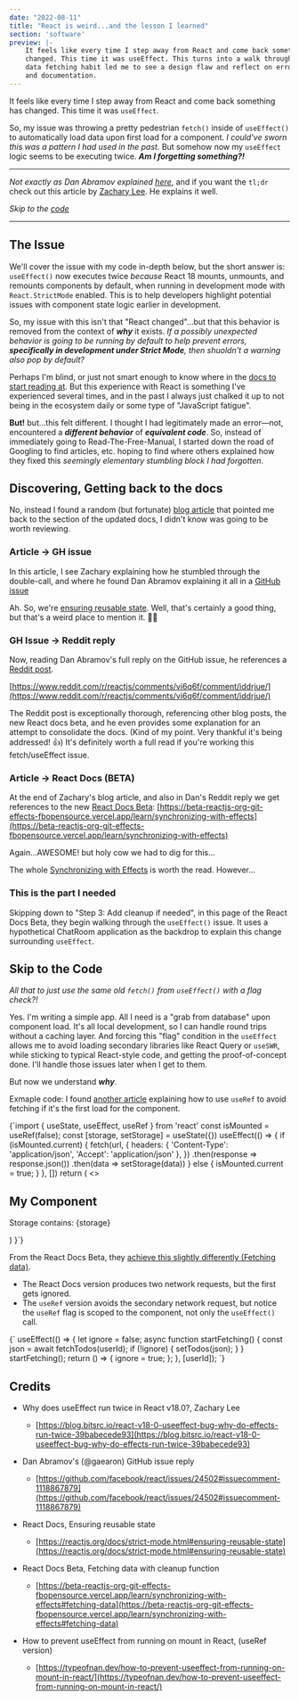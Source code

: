 ```yaml
---
date: "2022-08-11"
title: "React is weird...and the lesson I learned"
section: 'software'
preview: |-
    It feels like every time I step away from React and come back something has 
    changed. This time it was useEffect. This turns into a walk through learning how an old 
    data fetching habit led me to see a design flaw and reflect on error messages
    and documentation.
---
```



It feels like every time I step away from React and come back something has 
changed. This time it was `useEffect`.

So, my issue was throwing a pretty pedestrian `fetch()` inside of `useEffect()`
to automatically load data upon first load for a component. _I could've sworn 
this was a pattern I had used in the past._ But somehow now my `useEffect` 
logic seems to be executing twice. _**Am I forgetting something?!**_ 

---

_Not exactly as Dan Abramov explained 
[here](https://github.com/facebook/react/issues/24502#issuecomment-1118867879)_, 
and if you want the `tl;dr` check out this article by [Zachary Lee](https://blog.bitsrc.io/react-v18-0-useeffect-bug-why-do-effects-run-twice-39babecede93). 
He explains it well.

_Skip to the [code](#skip-to-the-code)_

---

<CenteredImage 
    height="99"
    width="1159"
    caption="useEffect firing twice produces this result from a double fetch"
    srcUrl="https://meddlin-web.s3.us-east-2.amazonaws.com/2022-08-12_react-is-weird/08-12-2022_blog-error-pic.png" 
/>


## The Issue

We'll cover the issue with my code in-depth below, but the short answer is: 
`useEffect()` now executes twice _because_ React 18 mounts, unmounts, and 
remounts components by default, when running in development mode with 
`React.StrictMode` enabled. This is to help developers highlight potential 
issues with component state logic earlier in development.

So, my issue with this isn't that "React changed"...but that this behavior is 
removed from the context of _**why**_ it exists. _If a possibly unexpected behavior 
is going to be running by default to help prevent errors, **specifically in 
development under Strict Mode**, then shuoldn't a warning also pop by default?_

Perhaps I'm blind, or just not smart enough to know where in the [docs to start 
reading at](https://beta-reactjs-org-git-effects-fbopensource.vercel.app/learn/synchronizing-with-effects#step-3-add-cleanup-if-needed). 
But this experience with React is something I've experienced several 
times, and in the past I always just chalked it up to not being in the ecosystem 
daily or some type of "JavaScript fatigue". 

**But!** but...this felt different. I thought I had legitimately made an 
error&mdash;not, encountered a _**different behavior**_ of _**equivalent code**_. So, 
instead of immediately going to Read-The-Free-Manual, I started 
down the road of Googling to find articles, etc. hoping to find where others explained how 
they fixed this _seemingly elementary stumbling block I had forgotten._


## Discovering, Getting back to the docs

No, instead I found a random (but fortunate) [blog article](https://blog.bitsrc.io/react-v18-0-useeffect-bug-why-do-effects-run-twice-39babecede93)
that pointed me back to the section of the updated docs, I didn't know was 
going to be worth reviewing.

### Article -> GH issue

In this article, I see Zachary explaining how he stumbled through the double-call, 
and where he found Dan Abramov explaining it all in a [GitHub issue](https://github.com/facebook/react/issues/24502#issuecomment-1118867879)

Ah. So, we're [ensuring reusable state](https://reactjs.org/docs/strict-mode.html#ensuring-reusable-state). 
Well, that's certainly a good thing, but that's a weird place to mention it. 🤷‍♂ 

### GH Issue -> Reddit reply

Now, reading Dan Abramov's full reply on the GitHub issue, he references a [Reddit post](https://www.reddit.com/r/reactjs/comments/vi6q6f/comment/iddrjue/).

[https://www.reddit.com/r/reactjs/comments/vi6q6f/comment/iddrjue/](https://www.reddit.com/r/reactjs/comments/vi6q6f/comment/iddrjue/)

The Reddit post is exceptionally thorough, referencing other blog posts, the new 
React docs beta, and he even provides some explanation for an attempt to consolidate 
the docs. (Kind of my point. Very thankful it's being addressed! 👍) It's definitely 
worth a full read if you're working this fetch/useEffect issue.

### Article -> React Docs (BETA)

At the end of Zachary's blog article, and also in Dan's Reddit reply we get references 
to the new [React Docs Beta](https://beta-reactjs-org-git-effects-fbopensource.vercel.app/): [https://beta-reactjs-org-git-effects-fbopensource.vercel.app/learn/synchronizing-with-effects](https://beta-reactjs-org-git-effects-fbopensource.vercel.app/learn/synchronizing-with-effects)

Again...AWESOME! but holy cow we had to dig for this...

The whole [Synchronizing with Effects](https://beta-reactjs-org-git-effects-fbopensource.vercel.app/learn/synchronizing-with-effects) 
is worth the read. However...

### This is the part I needed

Skipping down to "Step 3: Add cleanup if needed", in this page of the React Docs Beta, 
they begin walking through the `useEffect()` issue. It uses a hypothetical ChatRoom application 
as the backdrop to explain this change surrounding `useEffect`.





## Skip to the Code

_All that to just use the same old `fetch()` from `useEffect()` with a flag check?!_

Yes. I'm writing a simple app. All I need is a "grab from database" upon component 
load. It's all local development, so I can handle round trips without a caching 
layer. And forcing this "flag" condition in the `useEffect` allows me to avoid 
loading secondary libraries like React Query or `useSWR`, while sticking to typical 
React-style code, and getting the proof-of-concept done. I'll handle those issues later when 
I get to them.

But now we understand ___why___.


Exmaple code: I found [another article](https://typeofnan.dev/how-to-prevent-useeffect-from-running-on-mount-in-react/) 
explaining how to use `useRef` to avoid fetching if it's the first load for the component.

<MyHighlighter language="javascript">
{`import { useState, useEffect, useRef } from 'react'
    const isMounted = useRef(false);
    const [storage, setStorage] = useState({})
    useEffect(() => {
        if (isMounted.current) {
            fetch(url, {
                headers: { 'Content-Type': 'application/json', 'Accept': 'application/json' },
            })
            .then(response => response.json())
            .then(data => setStorage(data))
        } else {
            isMounted.current = true;
        }
    }, [])
    return (
        <>
            <h2>My Component</h2>
            <div>
                <p>Storage contains: {storage}</p>
            </div>
        </>
    )
}`}
</MyHighlighter>

From the React Docs Beta, they [achieve this slightly differently (Fetching data)](https://typeofnan.dev/how-to-prevent-useeffect-from-running-on-mount-in-react/).

- The React Docs version produces two network requests, but the first gets ignored.
- The `useRef` version avoids the secondary network request, but notice the `useRef` flag is scoped 
to the component, not only the `useEffect()` call. 

<MyHighlighter language="javascript">
{`
useEffect(() => {
  let ignore = false;
  async function startFetching() {
    const json = await fetchTodos(userId);
    if (!ignore) {
      setTodos(json);
    }
  }
  startFetching();
  return () => {
    ignore = true;
  };
}, [userId]);
`}
</MyHighlighter>




## Credits

- Why does useEffect run twice in React v18.0?, Zachary Lee
    - [https://blog.bitsrc.io/react-v18-0-useeffect-bug-why-do-effects-run-twice-39babecede93](https://blog.bitsrc.io/react-v18-0-useeffect-bug-why-do-effects-run-twice-39babecede93)

- Dan Abramov's (@gaearon) GitHub issue reply
    - [https://github.com/facebook/react/issues/24502#issuecomment-1118867879](https://github.com/facebook/react/issues/24502#issuecomment-1118867879)

- React Docs, Ensuring reusable state
    - [https://reactjs.org/docs/strict-mode.html#ensuring-reusable-state](https://reactjs.org/docs/strict-mode.html#ensuring-reusable-state)

- React Docs Beta, Fetching data with cleanup function
    - [https://beta-reactjs-org-git-effects-fbopensource.vercel.app/learn/synchronizing-with-effects#fetching-data](https://beta-reactjs-org-git-effects-fbopensource.vercel.app/learn/synchronizing-with-effects#fetching-data)

- How to prevent useEffect from running on mount in React, (useRef version)
    - [https://typeofnan.dev/how-to-prevent-useeffect-from-running-on-mount-in-react/](https://typeofnan.dev/how-to-prevent-useeffect-from-running-on-mount-in-react/)